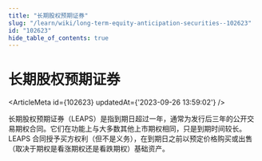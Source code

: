```yaml
---
title: "长期股权预期证券"
slug: "/learn/wiki/long-term-equity-anticipation-securities--102623"
id: "102623"
hide_table_of_contents: true
---
```



# 长期股权预期证券

<ArticleMeta id={102623} updatedAt={'2023-09-26 13:59:02'} />
<div className='border-solid border-b border-t-0 my-4 border-[var(--ifm-color-gray-300)]' />

长期股权预期证券（LEAPS）是指到期日超过一年，通常为发行后三年的公开交易期权合同。它们在功能上与大多数其他上市期权相同，只是到期时间较长。LEAPS 合同授予买方权利（但不是义务），在到期日之前以预定价格购买或出售（取决于期权是看涨期权还是看跌期权）基础资产。
